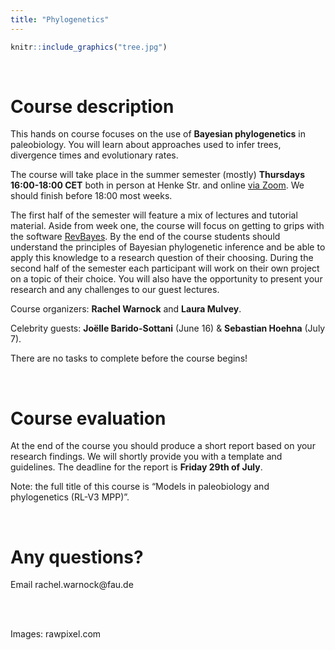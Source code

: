 ```yaml
---
title: "Phylogenetics"
---
```


```r
knitr::include_graphics("tree.jpg")
```

\

# Course description

This hands on course focuses on the use of **Bayesian phylogenetics** in paleobiology. 
You will learn about approaches used to infer trees, divergence times and evolutionary rates. 

The course will take place in the summer semester (mostly) **Thursdays 16:00-18:00 CET** both in person at Henke Str. and online [via Zoom](https://fau.zoom.us/j/67756970533). We should finish before 18:00 most weeks.

The first half of the semester will feature a mix of lectures and tutorial material.
Aside from week one, the course will focus on getting to grips with the software [RevBayes](https://revbayes.github.io). By the end of the course students should understand the principles of Bayesian phylogenetic inference and be able to apply this knowledge to a research question of their choosing.
During the second half of the semester each participant will work on their own project on a topic of their choice. 
You will also have the opportunity to present your research and any challenges to our guest lectures. 

Course organizers: **Rachel Warnock** and **Laura Mulvey**.

Celebrity guests: **Joëlle Barido-Sottani** (June 16) & **Sebastian Hoehna** (July 7).

There are no tasks to complete before the course begins!

\

# Course evaluation

At the end of the course you should produce a short report based on your research findings. 
We will shortly provide you with a template and guidelines. 
The deadline for the report is **Friday 29th of July**.

Note: the full title of this course is "Models in paleobiology and phylogenetics (RL-V3 MPP)”.

\

# Any questions?

Email rachel.warnock@fau.de

\
\

Images: rawpixel.com

